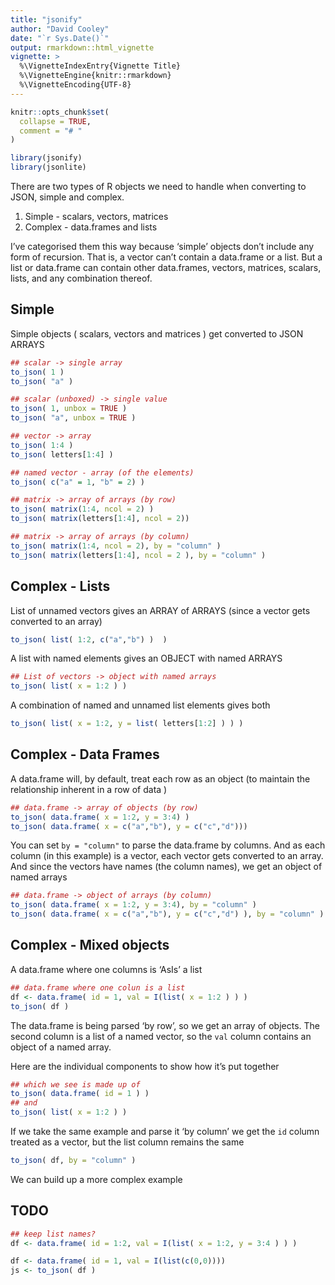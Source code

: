 ```yaml
---
title: "jsonify"
author: "David Cooley"
date: "`r Sys.Date()`"
output: rmarkdown::html_vignette
vignette: >
  %\VignetteIndexEntry{Vignette Title}
  %\VignetteEngine{knitr::rmarkdown}
  %\VignetteEncoding{UTF-8}
---
```


```r
knitr::opts_chunk$set(
  collapse = TRUE,
  comment = "# "
)

library(jsonify)
library(jsonlite)
```

There are two types of R objects we need to handle when converting to JSON, simple and complex.

1. Simple - scalars, vectors, matrices
2. Complex - data.frames and lists

I've categorised them this way because 'simple' objects don't include any form of recursion. That is, a vector can't contain a data.frame or a list. But a list or data.frame can contain other data.frames, vectors, matrices, scalars, lists, and any combination thereof. 


## Simple

Simple objects ( scalars, vectors and matrices ) get converted to JSON ARRAYS

```r
## scalar -> single array
to_json( 1 )
to_json( "a" )

## scalar (unboxed) -> single value
to_json( 1, unbox = TRUE )
to_json( "a", unbox = TRUE )

## vector -> array
to_json( 1:4 )
to_json( letters[1:4] )

## named vector - array (of the elements)
to_json( c("a" = 1, "b" = 2) )

## matrix -> array of arrays (by row)
to_json( matrix(1:4, ncol = 2) )
to_json( matrix(letters[1:4], ncol = 2))

## matrix -> array of arrays (by column)
to_json( matrix(1:4, ncol = 2), by = "column" )
to_json( matrix(letters[1:4], ncol = 2 ), by = "column" )
```

## Complex - Lists

List of unnamed vectors gives an ARRAY of ARRAYS (since a vector gets converted to an array)

```r
to_json( list( 1:2, c("a","b") )  )
```

A list with named elements gives an OBJECT with named ARRAYS

```r
## List of vectors -> object with named arrays
to_json( list( x = 1:2 ) )
```

A combination of named and unnamed list elements gives both

```r
to_json( list( x = 1:2, y = list( letters[1:2] ) ) )
```

## Complex - Data Frames

A data.frame will, by default, treat each row as an object (to maintain the relationship inherent in a row of data )

```r
## data.frame -> array of objects (by row) 
to_json( data.frame( x = 1:2, y = 3:4) )
to_json( data.frame( x = c("a","b"), y = c("c","d")))
```

You can set `by = "column"` to parse the data.frame by columns. And as each column (in this example) is a vector, each vector gets converted to an array. And since the vectors have names (the column names), we get an object of named arrays

```r
## data.frame -> object of arrays (by column)
to_json( data.frame( x = 1:2, y = 3:4), by = "column" )
to_json( data.frame( x = c("a","b"), y = c("c","d") ), by = "column" )
```

## Complex - Mixed objects

A data.frame where one columns is 'AsIs' a list

```r
## data.frame where one colun is a list
df <- data.frame( id = 1, val = I(list( x = 1:2 ) ) )
to_json( df )
```

The data.frame is being parsed 'by row', so we get an array of objects. The second column is a list of a named vector, so the `val` column contains an object of a named array. 

Here are the individual components to show how it's put together

```r
## which we see is made up of
to_json( data.frame( id = 1 ) )
## and
to_json( list( x = 1:2 ) )
```

If we take the same example and parse it 'by column' we get the `id` column treated as a vector, but the list column remains the same


```r
to_json( df, by = "column" )
```

We can build up a more complex example


## TODO
```r

## keep list names?
df <- data.frame( id = 1:2, val = I(list( x = 1:2, y = 3:4 ) ) )

df <- data.frame( id = 1, val = I(list(c(0,0))))
js <- to_json( df )

```

